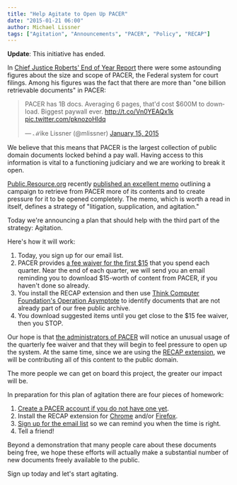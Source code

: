 ```yaml
---
title: "Help Agitate to Open Up PACER"
date: "2015-01-21 06:00"
author: Michael Lissner
tags: ["Agitation", "Announcements", "PACER", "Policy", "RECAP"]
---
```


<p className="bg-danger alert"><strong>Update</strong>: This initiative has ended.</p>

In [Chief Justice Roberts' End of Year
Report](http://www.supremecourt.gov/publicinfo/year-end/2014year-endreport.pdf)
there were some astounding figures about the size and scope of PACER,
the Federal system for court filings. Among his figures was the fact
that there are more than "one billion retrievable documents" in PACER:

<blockquote className="twitter-tweet" lang="en"><p lang="en" dir="ltr">PACER has 1B docs. Averaging 6 pages, that&#39;d cost $600M to download. Biggest paywall ever. <a href="http://t.co/Vn0YEAQx1k">http://t.co/Vn0YEAQx1k</a> <a href="http://t.co/pknozoHldq">pic.twitter.com/pknozoHldq</a></p>&mdash; ℳike Lissner (@mlissner) <a href="https://twitter.com/mlissner/status/555858284091944960">January 15, 2015</a></blockquote>
<script async src="//platform.twitter.com/widgets.js" charset="utf-8"></script>

We believe that this means that PACER is the largest collection of
public domain documents locked behind a pay wall. Having access to this
information is vital to a functioning judiciary and we are working to
break it open.

[Public.Resource.org](https://public.resource.org/) recently [published
an excellent memo](http://yo.yourhonor.org/) outlining a campaign to
retrieve from PACER more of its contents and to create pressure for it
to be opened completely. The memo, which is worth a read in itself,
defines a strategy of "litigation, supplication, and agitation."

Today we're announcing a plan that should help with the third part of
the strategy: Agitation.

Here's how it will work:

1.  Today, you sign up for our email list.
2.  PACER provides [a fee waiver for the first
    $15](https://www.pacer.gov/psc/faq.html#H_PGP3) that you spend each
    quarter. Near the end of each quarter, we will send you an email
    reminding you to download $15-worth of content from PACER, if you
    haven't done so already.
3.  You install the RECAP extension and then use [Think Computer
    Foundation's Operation
    Asymptote](http://www.plainsite.org/asymptote/) to identify
    documents that are not already part of our free public archive.
4.  You download suggested items until you get close to the $15 fee
    waiver, then you STOP.

Our hope is that [the administrators of
PACER](http://www.uscourts.gov/FederalCourts/UnderstandingtheFederalCourts/AdministrativeOffice.aspx)
will notice an unusual usage of the quarterly fee waiver and that they
will begin to feel pressure to open up the system. At the same time,
since we are using the [RECAP extension](/recap/),
we will be contributing all of this content to the public domain.

The more people we can get on board this project, the greater our impact
will be.

In preparation for this plan of agitation there are four pieces of
homework:

1.  [Create a PACER account if you do not have one
    yet](https://pacer.psc.uscourts.gov/pscof/registration.jsf).
2.  Install the RECAP extension for
    [Chrome](https://chrome.google.com/webstore/detail/recap/oiillickanjlaeghobeeknbddaonmjnc)
    and/or
    [Firefox](https://addons.mozilla.org/firefox/downloads/file/201452/recap-0.9.1-fx.xpi).
3.  [Sign up for the email
    list](http://lists.freelawproject.org/cgi-bin/mailman/listinfo/recap-reminder)
    so we can remind you when the time is right.
4.  Tell a friend!

Beyond a demonstration that many people care about these documents being
free, we hope these efforts will actually make a substantial number of
new documents freely available to the public.

Sign up today and let's start agitating.

